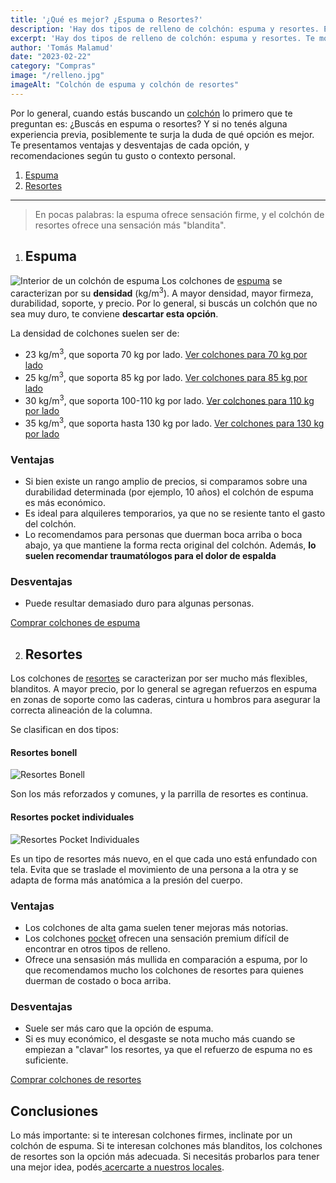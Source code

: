 ```yaml
---
title: '¿Qué es mejor? ¿Espuma o Resortes?'
description: 'Hay dos tipos de relleno de colchón: espuma y resortes. Entrá a ver más información para saber qué elegir.'
excerpt: 'Hay dos tipos de relleno de colchón: espuma y resortes. Te mostramos las ventajas y desventajas que necesitás saber de cada tipo de relleno.'
author: 'Tomás Malamud'
date: "2023-02-22"
category: "Compras"
image: "/relleno.jpg"
imageAlt: "Colchón de espuma y colchón de resortes"
---
```


Por lo general, cuando estás buscando un [colchón](https://www.rohisommiers.com/) lo primero que te preguntan es: ¿Buscás en espuma o resortes? Y si no tenés alguna experiencia previa, posiblemente te surja la duda de qué opción es mejor. Te presentamos ventajas y desventajas de cada opción, y recomendaciones según tu gusto o contexto personal.

1. [Espuma](#Espuma)
2. [Resortes](#Resortes)

---

> En pocas palabras: la espuma ofrece sensación firme, y el colchón de resortes ofrece una sensación más "blandita".

1. ## Espuma
![Interior de un colchón de espuma](https://blog.rohisommiers.com/assets/espuma.jpg)
Los colchones de [espuma](https://www.rohisommiers.com/colchones/?mpage=2&Tipo%20De%20Relleno=Espuma) se caracterizan por su **densidad** (kg/m<sup>3</sup>). A mayor densidad, mayor firmeza, durabilidad, soporte, y precio. Por lo general, si buscás un colchón que no sea muy duro, te conviene **descartar esta opción**.

La densidad de colchones suelen ser de:
- 23 kg/m<sup>3</sup>, que soporta 70 kg por lado. [Ver colchones para 70 kg por lado](https://www.rohisommiers.com/search/?q=familiar)
- 25 kg/m<sup>3</sup>, que soporta 85 kg por lado. [Ver colchones para 85 kg por lado](https://www.rohisommiers.com/search/?q=super)
- 30 kg/m<sup>3</sup>, que soporta 100-110 kg por lado. [Ver colchones para 110 kg por lado](https://www.rohisommiers.com/search/?q=alta+densidad)
- 35 kg/m<sup>3</sup>, que soporta hasta 130 kg por lado. [Ver colchones para 130 kg por lado](https://www.rohisommiers.com/search/?q=paris)

### Ventajas
- Si bien existe un rango amplio de precios, si comparamos sobre una durabilidad determinada (por ejemplo, 10 años) el colchón de espuma es más económico. 
- Es ideal para alquileres temporarios, ya que no se resiente tanto el gasto del colchón. 
- Lo recomendamos para personas que duerman boca arriba o boca abajo, ya que mantiene la forma recta original del colchón. Además, **lo suelen recomendar traumatólogos para el dolor de espalda**

### Desventajas
- Puede resultar demasiado duro para algunas personas.

[Comprar colchones de espuma](https://www.rohisommiers.com/colchones/?mpage=2&Tipo%20De%20Relleno=Espuma)

2. ## Resortes

Los colchones de [resortes](https://www.rohisommiers.com/colchones/?mpage=2&Tipo%20De%20Relleno=Resortes) se caracterizan por ser mucho más flexibles, blanditos. A mayor precio, por lo general se agregan refuerzos en espuma en zonas de soporte como las caderas, cintura u hombros para asegurar la correcta alineación de la columna.

Se clasifican en dos tipos:

#### Resortes bonell
![Resortes Bonell](https://blog.rohisommiers.com/assets/Bonnell-Springs.jpg)

Son los más reforzados y comunes, y la parrilla de resortes es continua. 

#### Resortes pocket individuales
![Resortes Pocket Individuales](https://blog.rohisommiers.com/assets/pocket.png)

Es un tipo de resortes más nuevo, en el que cada uno está enfundado con tela. Evita que se traslade el movimiento de una persona a la otra y se adapta de forma más anatómica a la presión del cuerpo.

### Ventajas 
- Los colchones de alta gama suelen tener mejoras más notorias.
- Los colchones [pocket](https://www.rohisommiers.com/search/?q=pocket) ofrecen una sensación premium difícil de encontrar en otros tipos de relleno.
- Ofrece una sensasión más mullida en comparación a espuma, por lo que recomendamos mucho los colchones de resortes para quienes duerman de costado o boca arriba.

### Desventajas
- Suele ser más caro que la opción de espuma.
- Si es muy económico, el desgaste se nota mucho más cuando se empiezan a "clavar" los resortes, ya que el refuerzo de espuma no es suficiente.

[Comprar colchones de resortes](https://www.rohisommiers.com/colchones/?mpage=2&Tipo%20De%20Relleno=Resortes)

## Conclusiones

Lo más importante: si te interesan colchones firmes, inclinate por un colchón de espuma. Si te interesan colchones más blanditos, los colchones de resortes son la opción más adecuada. Si necesitás probarlos para tener una mejor idea, podés[ acercarte a nuestros locales](https://www.rohisommiers.com/sucursales/).
